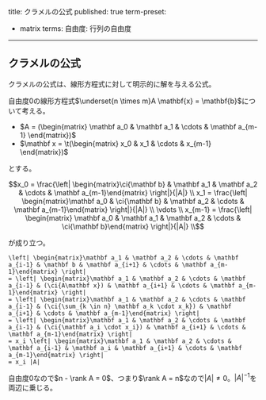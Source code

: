 title: クラメルの公式
published: true
term-preset:
  - matrix
terms:
  自由度: 行列の自由度
---

## クラメルの公式

クラメルの公式は、線形方程式に対して明示的に解を与える公式。

自由度$0$の線形方程式$\underset{n \times m}A \mathbf{x} = \mathbf{b}$について考える。

- $A = (\begin{matrix} \mathbf a_0 & \mathbf a_1 & \cdots & \mathbf a_{m-1} \end{matrix})$
- $\mathbf x = \t(\begin{matrix} x_0 & x_1 & \cdots & x_{m-1} \end{matrix})$

とする。

```math
x_0 = \frac{\left| \begin{matrix}\ci{\mathbf b} & \mathbf a_1 & \mathbf a_2 & \cdots & \mathbf a_{m-1}\end{matrix} \right|}{|A|} \\
x_1 = \frac{\left| \begin{matrix}\mathbf a_0 & \ci{\mathbf b} & \mathbf a_2 & \cdots & \mathbf a_{m-1}\end{matrix} \right|}{|A|} \\
\vdots \\
x_{m-1} = \frac{\left| \begin{matrix} \mathbf a_0 & \mathbf a_1 & \mathbf a_2 & \cdots & \ci{\mathbf b}\end{matrix} \right|}{|A|} \\
```

が成り立つ。

<Prove>

```math:trans:1
\left| \begin{matrix}\mathbf a_1 & \mathbf a_2 & \cdots & \mathbf a_{i-1} & \mathbf b & \mathbf a_{i+1} & \cdots & \mathbf a_{m-1}\end{matrix} \right|
= \left| \begin{matrix}\mathbf a_1 & \mathbf a_2 & \cdots & \mathbf a_{i-1} & (\ci{A\mathbf x}) & \mathbf a_{i+1} & \cdots & \mathbf a_{m-1}\end{matrix} \right|
= \left| \begin{matrix}\mathbf a_1 & \mathbf a_2 & \cdots & \mathbf a_{i-1} & (\ci{\sum_{k \in n} \mathbf a_k \cdot x_k}) & \mathbf a_{i+1} & \cdots & \mathbf a_{m-1}\end{matrix} \right|
= \left| \begin{matrix}\mathbf a_1 & \mathbf a_2 & \cdots & \mathbf a_{i-1} & (\ci{\mathbf a_i \cdot x_i}) & \mathbf a_{i+1} & \cdots & \mathbf a_{m-1}\end{matrix} \right|
= x_i \left| \begin{matrix}\mathbf a_1 & \mathbf a_2 & \cdots & \mathbf a_{i-1} & \mathbf a_i & \mathbf a_{i+1} & \cdots & \mathbf a_{m-1}\end{matrix} \right|
= x_i |A|
```

自由度$0$なので$n - \rank A = 0$、つまり$\rank A = n$なので$|A| \neq 0$。$|A|^{-1}$を両辺に乗じる。
</Prove>

